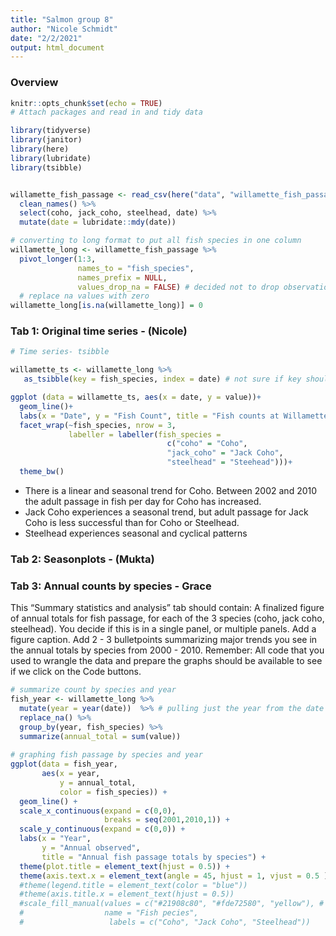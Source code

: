 ```yaml
---
title: "Salmon group 8"
author: "Nicole Schmidt"
date: "2/2/2021"
output: html_document
---
```


### Overview

```r
knitr::opts_chunk$set(echo = TRUE)
# Attach packages and read in and tidy data 

library(tidyverse)
library(janitor)
library(here)
library(lubridate)
library(tsibble)


willamette_fish_passage <- read_csv(here("data", "willamette_fish_passage.csv")) %>% 
  clean_names() %>% 
  select(coho, jack_coho, steelhead, date) %>% 
  mutate(date = lubridate::mdy(date))

# converting to long format to put all fish species in one column
willamette_long <- willamette_fish_passage %>% 
  pivot_longer(1:3,
               names_to = "fish_species",
               names_prefix = NULL,
               values_drop_na = FALSE) # decided not to drop observations with n/a values becuase in Tab 1 it says to change na values to zero
  # replace na values with zero
willamette_long[is.na(willamette_long)] = 0 

```

### Tab 1: Original time series - (Nicole)

```r

# Time series- tsibble

willamette_ts <- willamette_long %>% 
   as_tsibble(key = fish_species, index = date) # not sure if key should be fish species or something else? 

ggplot (data = willamette_ts, aes(x = date, y = value))+
  geom_line()+
  labs(x = "Date", y = "Fish Count", title = "Fish counts at Willamette Falls (2001 - 2002)", subtitle = "Adult passage (fish/day)")+
  facet_wrap(~fish_species, nrow = 3, 
             labeller = labeller(fish_species =
                                   c("coho" = "Coho",
                                   "jack_coho" = "Jack Coho",
                                   "steelhead" = "Steehead")))+
  theme_bw()

```
- There is a linear and seasonal trend for Coho. Between 2002 and 2010 the adult passage in fish per day for Coho has increased. 
- Jack Coho experiences a seasonal trend, but adult passage for Jack Coho is less successful than for Coho or Steelhead.  
- Steelhead experiences seasonal and cyclical patterns

### Tab 2: Seasonplots - (Mukta)

### Tab 3: Annual counts by species - Grace
This “Summary statistics and analysis” tab should contain: 
A finalized figure of annual totals for fish passage, for each of the 3 species (coho, jack coho, steelhead). You decide if this is in a single panel, or multiple panels. Add a figure caption. 
Add 2 - 3 bulletpoints summarizing major trends you see in the annual totals by species from 2000 - 2010.
Remember: All code that you used to wrangle the data and prepare the graphs should be available to see if we click on the Code buttons. 
```r


# summarize count by species and year
fish_year <- willamette_long %>% 
  mutate(year = year(date))  %>% # pulling just the year from the date
  replace_na() %>% 
  group_by(year, fish_species) %>% 
  summarize(annual_total = sum(value))
  
# graphing fish passage by species and year
ggplot(data = fish_year,
       aes(x = year,
           y = annual_total,
           color = fish_species)) +
  geom_line() +
  scale_x_continuous(expand = c(0,0),
                     breaks = seq(2001,2010,1)) +
  scale_y_continuous(expand = c(0,0)) +
  labs(x = "Year",
       y = "Annual observed",
       title = "Annual fish passage totals by species") +
  theme(plot.title = element_text(hjust = 0.5)) +
  theme(axis.text.x = element_text(angle = 45, hjust = 1, vjust = 0.5 ))
  #theme(legend.title = element_text(color = "blue"))
  #theme(axis.title.x = element_text(hjust = 0.5))
  #scale_fill_manual(values = c("#21908c80", "#fde72580", "yellow"), # custom colors
  #                  name = "Fish pecies",
  #                   labels = c("Coho", "Jack Coho", "Steelhead"))

```

